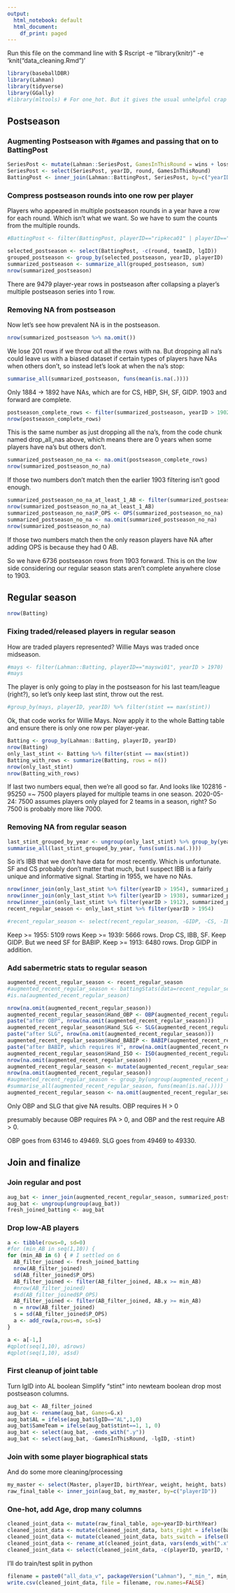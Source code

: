 ```yaml
---
output:
  html_notebook: default
  html_document:
    df_print: paged
---
```


Run this file on the command line with
$ Rscript -e "library(knitr)" -e 'knit("data_cleaning.Rmd")'

```r
library(baseballDBR)
library(Lahman)
library(tidyverse)
library(GGally)
#library(mltools) # For one_hot. But it gives the usual unhelpful crap R error message
```

## Postseason

### Augmenting Postseason with #games and passing that on to BattingPost

```r
SeriesPost <- mutate(Lahman::SeriesPost, GamesInThisRound = wins + losses + ties)
SeriesPost <- select(SeriesPost, yearID, round, GamesInThisRound)
BattingPost <- inner_join(Lahman::BattingPost, SeriesPost, by=c("yearID", "round"))
```

### Compress postseason rounds into one row per player

Players who appeared in multiple postseason rounds in a year have a row for each round. Which isn't what we want. So we have to sum the counts from the multiple rounds.
```r
#BattingPost <- filter(BattingPost, playerID=="ripkeca01" | playerID=="anderbr01")

selected_postseason <- select(BattingPost, -c(round, teamID, lgID))
grouped_postseason <- group_by(selected_postseason, yearID, playerID)
summarized_postseason <- summarize_all(grouped_postseason, sum)
nrow(summarized_postseason)
```
There are 9479 player-year rows in postseason after collapsing a player's multiple postseason series into 1 row.

### Removing NA from postseason

Now let's see how prevalent NA is in the postseason.

```r
nrow(summarized_postseason %>% na.omit())
```
We lose 201 rows if we throw out all the rows with na. But dropping all na's could leave us with a biased dataset if certain types of players have NAs when others don't, so instead let's look at when the na's stop:

```r
summarise_all(summarized_postseason, funs(mean(is.na(.))))
```

Only 1884 -> 1892 have NAs, which are for CS, HBP, SH, SF, GIDP. 1903 and forward are complete.

```r
postseason_complete_rows <- filter(summarized_postseason, yearID > 1902)
nrow(postseason_complete_rows)
```

This is the same number as just dropping all the na's, from the code chunk named drop_all_nas above, which means there are 0 years when some players have na's but others don't.

```r
summarized_postseason_no_na <- na.omit(postseason_complete_rows)
nrow(summarized_postseason_no_na)
```

If those two numbers don't match then the earlier 1903 filtering isn't good enough.

```r
summarized_postseason_no_na_at_least_1_AB <- filter(summarized_postseason_no_na, AB > 0)
nrow(summarized_postseason_no_na_at_least_1_AB)
summarized_postseason_no_na$P_OPS <- OPS(summarized_postseason_no_na)
summarized_postseason_no_na <- na.omit(summarized_postseason_no_na)
nrow(summarized_postseason_no_na)
```

If those two numbers match then the only reason players have NA after adding OPS is because they had 0 AB.

So we have 6736 postseason rows from 1903 forward. This is on the low side considering our regular season stats aren't complete anywhere close to 1903.


## Regular season

```r
nrow(Batting)
```

### Fixing traded/released players in regular season

How are traded players represented? Willie Mays was traded once midseason.
```r
#mays <- filter(Lahman::Batting, playerID=="mayswi01", yearID > 1970)
#mays
```

The player is only going to play in the postseason for his last team/league (right?), so let's only keep last stint, throw out the rest.

```r
#group_by(mays, playerID, yearID) %>% filter(stint == max(stint))
```

Ok, that code works for Willie Mays. Now apply it to the whole Batting table and ensure there is only one row per player-year.
```r
Batting <- group_by(Lahman::Batting, playerID, yearID)
nrow(Batting)
only_last_stint <- Batting %>% filter(stint == max(stint))
Batting_with_rows <- summarize(Batting, rows = n())
nrow(only_last_stint)
nrow(Batting_with_rows)
```

If last two numbers equal, then we're all good so far. And looks like 102816 - 95250 =~ 7500 players played for multiple teams in one season. 2020-05-24: 7500 assumes players only played for 2 teams in a season, right? So 7500 is probably more like 7000.

### Removing NA from regular season

```r
last_stint_grouped_by_year <- ungroup(only_last_stint) %>% group_by(yearID)
summarise_all(last_stint_grouped_by_year, funs(sum(is.na(.))))
```

So it's IBB that we don't have data for most recently. Which is unfortunate. SF and CS probably don't matter that much, but I suspect IBB is a fairly unique and informative signal. Starting in 1955, we have no NAs.

```r
nrow(inner_join(only_last_stint %>% filter(yearID > 1954), summarized_postseason_no_na, by=c("playerID", "yearID")))
nrow(inner_join(only_last_stint %>% filter(yearID > 1938), summarized_postseason_no_na, by=c("playerID", "yearID")))
nrow(inner_join(only_last_stint %>% filter(yearID > 1912), summarized_postseason_no_na, by=c("playerID", "yearID")))
recent_regular_season <- only_last_stint %>% filter(yearID > 1954)

#recent_regular_season <- select(recent_regular_season, -GIDP, -CS, -IBB, -SF)
```
Keep >= 1955: 5109 rows
Keep >= 1939: 5666 rows. Drop CS, IBB, SF. Keep GIDP. But we need SF for BABIP.
Keep >= 1913: 6480 rows. Drop GIDP in addition.

### Add sabermetric stats to regular season

```r
augmented_recent_regular_season <- recent_regular_season
#augmented_recent_regular_season <- battingStats(data=recent_regular_season)
#is.na(augmented_recent_regular_season)
```


```r
nrow(na.omit(augmented_recent_regular_season))
augmented_recent_regular_season$Hand_OBP <- OBP(augmented_recent_regular_season)
paste("after OBP", nrow(na.omit(augmented_recent_regular_season)))
augmented_recent_regular_season$Hand_SLG <- SLG(augmented_recent_regular_season)
paste("after SLG", nrow(na.omit(augmented_recent_regular_season)))
augmented_recent_regular_season$Hand_BABIP <- BABIP(augmented_recent_regular_season)
paste("after BABIP, which requires H", nrow(na.omit(augmented_recent_regular_season)))
augmented_recent_regular_season$Hand_ISO <- ISO(augmented_recent_regular_season)
nrow(na.omit(augmented_recent_regular_season))
augmented_recent_regular_season <- mutate(augmented_recent_regular_season, Hand_SBPerG = SB / G)
nrow(na.omit(augmented_recent_regular_season))
#augmented_recent_regular_season <- group_by(ungroup(augmented_recent_regular_season), yearID)
#summarise_all(augmented_recent_regular_season, funs(mean(is.na(.))))
augmented_recent_regular_season <- na.omit(augmented_recent_regular_season)
```
Only OBP and SLG that give NA results.
OBP requires H > 0

presumably because OBP requires PA > 0, and OBP and the rest require AB > 0.

OBP goes from 63146 to 49469.
SLG goes from 49469 to 49330.

## Join and finalize

### Join regular and post

```r
aug_bat <- inner_join(augmented_recent_regular_season, summarized_postseason_no_na, by=c("playerID", "yearID"))
aug_bat <- ungroup(ungroup(aug_bat))
fresh_joined_batting <- aug_bat
```

### Drop low-AB players
```r
a <- tibble(rows=0, sd=0)
#for (min_AB in seq(1,10)) {
for (min_AB in 6) { # I settled on 6
  AB_filter_joined <- fresh_joined_batting
  nrow(AB_filter_joined)
  sd(AB_filter_joined$P_OPS)
  AB_filter_joined <- filter(AB_filter_joined, AB.x >= min_AB)
  #nrow(AB_filter_joined)
  #sd(AB_filter_joined$P_OPS)
  AB_filter_joined <- filter(AB_filter_joined, AB.y >= min_AB)
  n = nrow(AB_filter_joined)
  s = sd(AB_filter_joined$P_OPS)
  a <- add_row(a,rows=n, sd=s)
}

a <- a[-1,]
#qplot(seq(1,10), a$rows)
#qplot(seq(1,10), a$sd)
```

### First cleanup of joint table

Turn lgID into AL boolean
Simplify "stint" into newteam boolean
drop most postseason columns.

```r
aug_bat <- AB_filter_joined
aug_bat <- rename(aug_bat, Games=G.x)
aug_bat$AL = ifelse(aug_bat$lgID=="AL",1,0)
aug_bat$SameTeam = ifelse(aug_bat$stint==1, 1, 0)
aug_bat <- select(aug_bat, -ends_with(".y"))
aug_bat <- select(aug_bat, -GamesInThisRound, -lgID, -stint)
```

### Join with some player biographical stats

And do some more cleaning/processing

```r
my_master <- select(Master, playerID, birthYear, weight, height, bats)
raw_final_table <- inner_join(aug_bat, my_master, by=c("playerID"))
```


### One-hot, add Age, drop many columns

```r
cleaned_joint_data <- mutate(raw_final_table, age=yearID-birthYear)
cleaned_joint_data <- mutate(cleaned_joint_data, bats_right = ifelse(bats=='R', 1, 0))
cleaned_joint_data <- mutate(cleaned_joint_data, bats_switch = ifelse(bats=='B', 1, 0))
cleaned_joint_data <- rename_at(cleaned_joint_data, vars(ends_with(".x")), funs(substr(., 1, nchar(.) - 2))) # I hate R
cleaned_joint_data <- select(cleaned_joint_data, -c(playerID, yearID, teamID, birthYear, bats))
```

I'll do train/test split in python

```r
filename = paste0("all_data_v", packageVersion("Lahman"), "_min_", min_AB,"_AB.csv")
write.csv(cleaned_joint_data, file = filename, row.names=FALSE)
```
